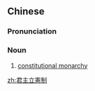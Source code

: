 {{also|君主立宪制}}
==Chinese==
{{zh-forms|s=君主立宪制|type=221}}

===Pronunciation===
{{zh-pron
|m=jūnzhǔ lìxiànzhì
|cat=n
}}

===Noun===
{{zh-noun}}

# [[constitutional monarchy]]

[[zh:君主立憲制]]